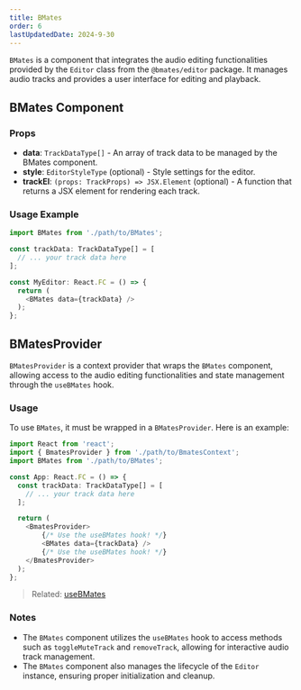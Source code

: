 ```yaml
---
title: BMates
order: 6
lastUpdatedDate: 2024-9-30
---
```


`BMates` is a component that integrates the audio editing functionalities provided by the `Editor` class from the `@bmates/editor` package. It manages audio tracks and provides a user interface for editing and playback.

## BMates Component

### Props

- **data**: `TrackDataType[]` - An array of track data to be managed by the BMates component.
- **style**: `EditorStyleType` (optional) - Style settings for the editor.
- **trackEl**: `(props: TrackProps) => JSX.Element` (optional) - A function that returns a JSX element for rendering each track.

### Usage Example

```typescript
import BMates from './path/to/BMates';

const trackData: TrackDataType[] = [
  // ... your track data here
];

const MyEditor: React.FC = () => {
  return (
    <BMates data={trackData} />
  );
};
```

## BMatesProvider

`BMatesProvider` is a context provider that wraps the `BMates` component, allowing access to the audio editing functionalities and state management through the `useBMates` hook.

### Usage

To use `BMates`, it must be wrapped in a `BMatesProvider`. Here is an example:

```typescript
import React from 'react';
import { BmatesProvider } from './path/to/BmatesContext';
import BMates from './path/to/BMates';

const App: React.FC = () => {
  const trackData: TrackDataType[] = [
    // ... your track data here
  ];

  return (
    <BmatesProvider>
        {/* Use the useBMates hook! */}
        <BMates data={trackData} />
        {/* Use the useBMates hook! */}
    </BmatesProvider>
  );
};
```

> Related: [useBMates](/docs/usebmates)

### Notes

- The `BMates` component utilizes the `useBMates` hook to access methods such as `toggleMuteTrack` and `removeTrack`, allowing for interactive audio track management.
- The `BMates` component also manages the lifecycle of the `Editor` instance, ensuring proper initialization and cleanup.

```

```
